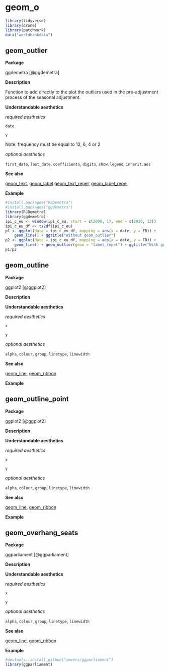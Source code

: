 # geom_o  {#sec-o}

```r
library(tidyverse)
library(drone)
library(patchwork)
data("worldbankdata")
```

## geom_outlier {#outlier}

**Package**

ggdemetra [@ggdemetra]

**Description**

Function to add directly to the plot the outliers used in the pre-adjustment process of the seasonal adjustment.

**Understandable aesthetics**

*required aesthetics*
  
`date`

`y`

Note: frequency must be equal to 12, 6, 4 or 2

*optional aesthetics*
  
`first_date`, `last_date`, `coefficients`, `digits`, `show.legend`, `inherit.aes`


**See also**

[geom_text](#text), [geom_label](#label)
[geom_text_repel](#text_repel), [geom_label_repel](#label_repel)
  
**Example**

```r
#install.packages("RJDemetra")
#install.packages("ggdemetra")
library(RJDemetra)
library(ggdemetra)
ipi_c_eu <- window(ipi_c_eu, start = c(2000, 1), end = c(2010, 12))
ipi_c_eu_df <- ts2df(ipi_c_eu)
p1 <- ggplot(data = ipi_c_eu_df, mapping = aes(x = date, y = FR)) +
    geom_line() + ggtitle("Without geom_outlier")
p2 <- ggplot(data = ipi_c_eu_df, mapping = aes(x = date, y = FR)) +
    geom_line() + geom_outlier(geom = "label_repel") + ggtitle("With geom_outlier")
p1/p2
```

## geom_outline {#outline}


**Package**

ggplot2 [@ggplot2]

**Description**

**Understandable aesthetics**

*required aesthetics*
  
  `x`

`y`

*optional aesthetics*
  
  `alpha`, `colour`, `group`, `linetype`, `linewidth`


**See also**

[geom_line](#line), [geom_ribbon](#ribbon)
  
**Example**
  


## geom_outline_point{#outline_point}


**Package**

ggplot2 [@ggplot2]

**Description**

**Understandable aesthetics**

*required aesthetics*
  
  `x`

`y`

*optional aesthetics*
  
  `alpha`, `colour`, `group`, `linetype`, `linewidth`


**See also**

[geom_line](#line), [geom_ribbon](#ribbon)
  
**Example**
  


##  geom_overhang_seats{#overhang_seats}


**Package**

ggparliament [@ggparliament]

**Description**

**Understandable aesthetics**

*required aesthetics*
  
  `x`

`y`

*optional aesthetics*
  
  `alpha`, `colour`, `group`, `linetype`, `linewidth`


**See also**

[geom_line](#line), [geom_ribbon](#ribbon)
  
**Example**

```r
#devtools::install_github("zmeers/ggparliament")
library(ggparliament)

```

